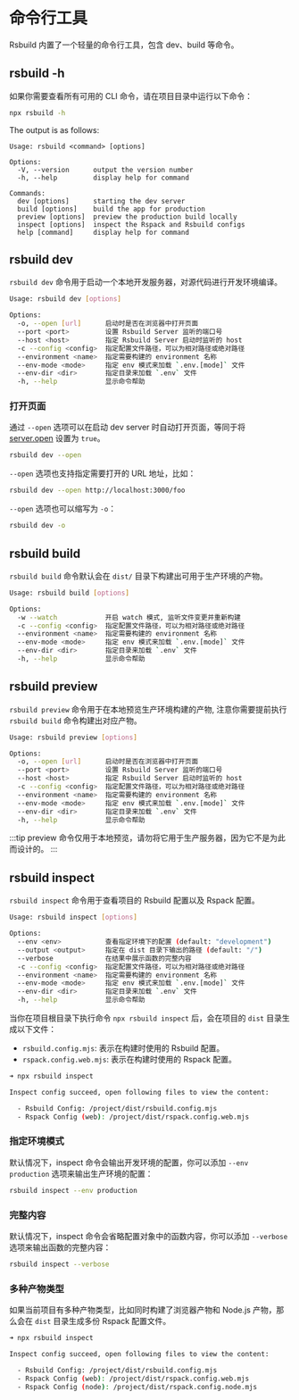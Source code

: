# 命令行工具

Rsbuild 内置了一个轻量的命令行工具，包含 dev、build 等命令。

## rsbuild -h

如果你需要查看所有可用的 CLI 命令，请在项目目录中运行以下命令：

```bash
npx rsbuild -h
```

The output is as follows:

```text
Usage: rsbuild <command> [options]

Options:
  -V, --version      output the version number
  -h, --help         display help for command

Commands:
  dev [options]      starting the dev server
  build [options]    build the app for production
  preview [options]  preview the production build locally
  inspect [options]  inspect the Rspack and Rsbuild configs
  help [command]     display help for command
```

## rsbuild dev

`rsbuild dev` 命令用于启动一个本地开发服务器，对源代码进行开发环境编译。

```bash
Usage: rsbuild dev [options]

Options:
  -o, --open [url]      启动时是否在浏览器中打开页面
  --port <port>         设置 Rsbuild Server 监听的端口号
  --host <host>         指定 Rsbuild Server 启动时监听的 host
  -c --config <config>  指定配置文件路径，可以为相对路径或绝对路径
  --environment <name>  指定需要构建的 environment 名称
  --env-mode <mode>     指定 env 模式来加载 `.env.[mode]` 文件
  --env-dir <dir>       指定目录来加载 `.env` 文件
  -h, --help            显示命令帮助
```

### 打开页面

通过 `--open` 选项可以在启动 dev server 时自动打开页面，等同于将 [server.open](/config/server/open) 设置为 `true`。

```bash
rsbuild dev --open
```

`--open` 选项也支持指定需要打开的 URL 地址，比如：

```bash
rsbuild dev --open http://localhost:3000/foo
```

`--open` 选项也可以缩写为 `-o`：

```bash
rsbuild dev -o
```

## rsbuild build

`rsbuild build` 命令默认会在 `dist/` 目录下构建出可用于生产环境的产物。

```bash
Usage: rsbuild build [options]

Options:
  -w --watch            开启 watch 模式, 监听文件变更并重新构建
  -c --config <config>  指定配置文件路径，可以为相对路径或绝对路径
  --environment <name>  指定需要构建的 environment 名称
  --env-mode <mode>     指定 env 模式来加载 `.env.[mode]` 文件
  --env-dir <dir>       指定目录来加载 `.env` 文件
  -h, --help            显示命令帮助
```

## rsbuild preview

`rsbuild preview` 命令用于在本地预览生产环境构建的产物, 注意你需要提前执行 `rsbuild build` 命令构建出对应产物。

```bash
Usage: rsbuild preview [options]

Options:
  -o, --open [url]      启动时是否在浏览器中打开页面
  --port <port>         设置 Rsbuild Server 监听的端口号
  --host <host>         指定 Rsbuild Server 启动时监听的 host
  -c --config <config>  指定配置文件路径，可以为相对路径或绝对路径
  --environment <name>  指定需要构建的 environment 名称
  --env-mode <mode>     指定 env 模式来加载 `.env.[mode]` 文件
  --env-dir <dir>       指定目录来加载 `.env` 文件
  -h, --help            显示命令帮助
```

:::tip
preview 命令仅用于本地预览，请勿将它用于生产服务器，因为它不是为此而设计的。
:::

## rsbuild inspect

`rsbuild inspect` 命令用于查看项目的 Rsbuild 配置以及 Rspack 配置。

```bash
Usage: rsbuild inspect [options]

Options:
  --env <env>           查看指定环境下的配置 (default: "development")
  --output <output>     指定在 dist 目录下输出的路径 (default: "/")
  --verbose             在结果中展示函数的完整内容
  -c --config <config>  指定配置文件路径，可以为相对路径或绝对路径
  --environment <name>  指定需要构建的 environment 名称
  --env-mode <mode>     指定 env 模式来加载 `.env.[mode]` 文件
  --env-dir <dir>       指定目录来加载 `.env` 文件
  -h, --help            显示命令帮助
```

当你在项目根目录下执行命令 `npx rsbuild inspect` 后，会在项目的 `dist` 目录生成以下文件：

- `rsbuild.config.mjs`: 表示在构建时使用的 Rsbuild 配置。
- `rspack.config.web.mjs`: 表示在构建时使用的 Rspack 配置。

```bash
➜ npx rsbuild inspect

Inspect config succeed, open following files to view the content:

  - Rsbuild Config: /project/dist/rsbuild.config.mjs
  - Rspack Config (web): /project/dist/rspack.config.web.mjs
```

### 指定环境模式

默认情况下，inspect 命令会输出开发环境的配置，你可以添加 `--env production` 选项来输出生产环境的配置：

```bash
rsbuild inspect --env production
```

### 完整内容

默认情况下，inspect 命令会省略配置对象中的函数内容，你可以添加 `--verbose` 选项来输出函数的完整内容：

```bash
rsbuild inspect --verbose
```

### 多种产物类型

如果当前项目有多种产物类型，比如同时构建了浏览器产物和 Node.js 产物，那么会在 `dist` 目录生成多份 Rspack 配置文件。

```bash
➜ npx rsbuild inspect

Inspect config succeed, open following files to view the content:

  - Rsbuild Config: /project/dist/rsbuild.config.mjs
  - Rspack Config (web): /project/dist/rspack.config.web.mjs
  - Rspack Config (node): /project/dist/rspack.config.node.mjs
```
